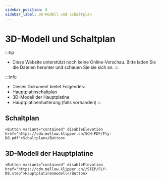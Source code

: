 ```yaml
---
sidebar_position: 8
sidebar_label: 3D-Modell und Schaltplan
---
```




# 3D-Modell und Schaltplan


:::tip
* Diese Website unterstützt noch keine Online-Vorschau. Bitte laden Sie die Dateien herunter und schauen Sie sie sich an.
:::

:::info
* Dieses Dokument bietet Folgendes:
* Hauptplatinschaltplan
* 3D-Modell der Hauptplatine
* Hauptplatinenhalterung (falls vorhanden)
:::

## Schaltplan

    <Button variant="contained" disableElevation href="https://cdn.mellow.klipper.cn/SCH-PDF/Fly-D8.pdf">Schaltplan</Button>


## 3D-Modell der Hauptplatine

    <Button variant="contained" disableElevation href="https://cdn.mellow.klipper.cn//STEP/FLY-D8.step">Hauptplatinenmodell</Button>


